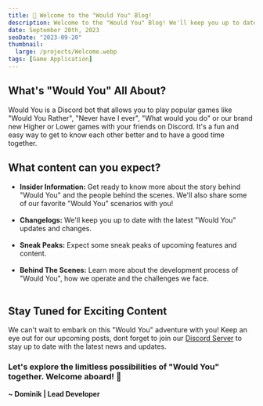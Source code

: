 ```yaml
---
title: 👋 Welcome to the "Would You" Blog!
description: Welcome to the "Would You" Blog! We'll keep you up to date with the latest "Would You" news, updates, and more!
date: September 20th, 2023
seoDate: "2023-09-20"
thumbnail:
  large: /projects/Welcome.webp
tags: [Game Application]
---
```


## What's "Would You" All About?

Would You is a Discord bot that allows you to play popular games like "Would You Rather", "Never have I ever", "What would you do" or our brand new Higher or Lower games with your friends on Discord. It's a fun and easy way to get to know each other better and to have a good time together.

## What content can you expect?

- **Insider Information:** Get ready to know more about the story behind "Would You" and the people behind the scenes. We'll also share some of our favorite "Would You" scenarios with you! <br /><br />
- **Changelogs:** We'll keep you up to date with the latest "Would You" updates and changes.<br /><br />
- **Sneak Peaks:** Expect some sneak peaks of upcoming features and content.<br /><br />
- **Behind The Scenes:** Learn more about the development process of "Would You", how we operate and the challenges we face.<br /><br />

## Stay Tuned for Exciting Content

We can't wait to embark on this "Would You" adventure with you! Keep an eye out for our upcoming posts, dont forget to join our <a href="https://discord.gg/vMyXAxEznS" target="_blank">Discord Server</a> to stay up to date with the latest news and updates.

### Let's explore the limitless possibilities of "Would You" together. Welcome aboard! 🚀

**~ Dominik | Lead Developer**
